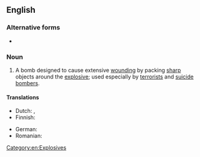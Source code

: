 {{also|nailbomb}}
==English==
{{wikipedia}}

===Alternative forms===
* {{alt|en|nailbomb}}

===Noun===
{{en-noun}}

# A bomb designed to cause extensive [[wounding]] by packing [[sharp]] objects around the [[explosive]]; used especially by [[terrorist]]s and [[suicide bomber]]s.

====Translations====
{{trans-top|bomb with sharp objects around the explosive}}
* Dutch: {{t+|nl|spijkerbom|f}}, {{t|nl|nagelbom|f}}
* Finnish: {{t-needed|fi}}
{{trans-mid}}
* German: {{t|de|Nagelbombe|f}}
* Romanian: {{t|ro|bombă cu cuie|f}}
{{trans-bottom}}

[[Category:en:Explosives]]